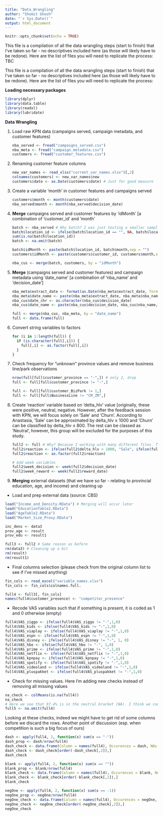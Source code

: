 ```yaml
---
title: "Data_Wrangling"
author: "Shomit Ghosh"
date: "`r Sys.Date()`"
output: html_document
---
```


```r
knitr::opts_chunk$set(echo = TRUE)
```

This file is a compilation of all the data wrangling steps (start to finish) that I've taken so far - no descriptives included here (as those will likely have to be redone). Here are the list of files you will need to replicate the process: TBC

This file is a compilation of all the data wrangling steps (start to finish) that I've taken so far - no descriptives included here (as those will likely have to be redone). Here are the list of files you will need to replicate the process:

**Loading necessary packages**

```r
library(dplyr)
library(data.table)
library(readxl)
library(lubridate)
```

**Data Wrangling**

1.  Load raw KPN data (campaigns served, campaign metadata, and customer features)

    ```r
    nba_served <- fread("campaigns_served.csv")
    nba_meta <- fread("campaign_metadata.csv")
    customers <- fread("customer_features.csv")
    ```

2.  Renaming customer feature columns

    ```r
    new_var_names <- read_xlsx("current_var_names.xlsx")[,2]
    colnames(customers) <- new_var_names$new
    customers$date <- as.Date(customers$date) # Just for good measure
    ```

3.  Create a variable 'month' in customer features and campaigns served

    ```r
    customers$month <- month(customers$date)
    nba_served$month <- month(nba_served$decision_date)
    ```

4.  **Merge** campaigns served and customer features by 'idMonth' [a combination of 'customer_id' and 'month'

    ```r
    batch <- nba_served # Why batch? I was just testing a smaller sample and didn't wanna rename everything from batch to something else.
    batch$location_id <- ifelse(batch$location_id == "", NA, batch$location_id)
    sum(is.na(batch$location_id))
    batch <- na.omit(batch)

    batch$idMonth <- paste(batch$location_id, batch$month,sep = "")
    customers$idMonth <- paste(customers$customer_id, customers$month,sep = "")

    nba_cus <- merge(batch, customers, by = "idMonth")
    ```

5.  **Merge** (campaigns served and customer features) and campaign metadata using 'date_name' [a combination of 'nba_name' and 'decision_date']

    ```r
    nba_meta$extract_date <- format(as.Date(nba_meta$extract_date, format = "%d/%m/%Y"), "%Y-%m-%d")
    nba_meta$date_name <- paste(nba_meta$extract_date, nba_meta$nba_name, sep = "")
    nba_cus$date_chr <- as.character(nba_cus$decision_date)
    nba_cus$date_name <- paste(nba_cus$decision_date, nba_cus$nba_name, sep = "")

    full <- merge(nba_cus, nba_meta, by = "date_name")
    full <- data.frame(full)
    ```

6.  Convert string variables to factors

    ```r
    for (i in 1:length(full)) {
      if (is.character(full[,i])) {
        full[,i] <- as.factor(full[,i])
      }
    }
    ```

7.  Check frequency for "unknown" province values and remove business line/park observations

    ```r
    nrow(full[full$customer_province == "-",]) # only 2, drop
    full <- full[full$customer_province != "-",]

    full <- full[full$customer_BizPark != 1,]
    full <- full[full$BusinessLine != "CM_ZM",]
    ```

8.  Create 'reaction' variable based on 'delta_hlv' value [originally, these were positive, neutral, negative. However, after the feedback session with KPN, we will focus solely on 'Sale' and 'Churn'. According to Anastasia, 'Sale' can be approximated by delta_hlv $\geq$ 1000 and 'Churn' can be classified by delta_hlv $\leq$ 800. The rest can be classed as 'Neutral', however, this group will be excluded for the purposes of this study.

    ```r
    full2 <- full # Why? Because I working with many different files. Too late to change it now teehee
    full2$reaction <- ifelse(full2$delta_hlv > 1000, "Sale", ifelse(full2$delta_hlv < -800, "Churn", NA))
    full2$reaction <- as.factor(full2$reaction)

    # Add week variables
    full2$week_decision <- week(full2$decision_date)
    full2$week_reward <- week(full2$reward_date)
    ```

9.  **Merging** external datasets (that we have so far - relating to provincial education, age, and income) and cleaning up

-   Load and prep external data (source: CBS)

```r
load("Income_and_Density.RData") # Merging will occur later
load("EducationTable2.RData")
load("AgeTable2.RData")
load("Market_Size_Proxy.RData")

inc_dens <- data3
prov_age <- result
prov_edu <- result1

full3 <- full2 # Same reason as before
rm(data3) # Cleaning up a bit
rm(result)
rm(result1)
```

-   Final columns selection (please check from the original column list to see if I've missed anything)

```r
fin_cols <- read_excel("variable_names.xlsx")
fin_cols <- fin_cols$colnames.full.

full4 <- full3[, fin_cols]
names(full4$customer_presence) <- "competitor_presence"
```

-   Recode VAS variables such that if something is present, it is coded as 1 and 0 otherwise (empty)

```r
full4$VAS_ziggo <- ifelse(full4$VAS_ziggo != "-",1,0)
full4$VAS_kids <- ifelse(full4$VAS_kids != "-",1,0)
full4$VAS_viaplay <- ifelse(full4$VAS_viaplay != "-",1,0)
full4$VAS_espn <- ifelse(full4$VAS_espn != "-",1,0)
full4$VAS_disney <- ifelse(full4$VAS_disney != "-", 1, 0)
full4$VAS_hbo <- ifelse(full4$VAS_hbo != "-", 1,0)
full4$VAS_prime <- ifelse(full4$VAS_prime != "-",1,0)
full4$VAS_netflix <- ifelse(full4$VAS_netflix != "-",1,0)
full4$VAS_kpnpay <- ifelse(full4$VAS_kpnpay != "-",1,0)
full4$VAS_spotify <- ifelse(full4$VAS_spotify != "-",1,0)
full4$VAS_videoland <- ifelse(full4$VAS_videoland != "-",1,0)
full4$VAS_pluspakket <- ifelse(full4$VAS_pluspakket != "-",1,0)
```

-   Check for missing values. Here I'm adding new checks instead of removing all missing values

```r
na_check <- colMeans(is.na(full4))
na_check
# Here we see that 97.4% is in the neutral bracket (NA). I think we can either decide to focus only on sale/churn (this would be much easier, since we will be able to perform logistic regression) - but then our sample drops to ~5700 even before removing missing customer features. So, we might have to go with the more complex option of No effect, Acquisition/Cross-Sell, Churn, and Change Orders (logistic no longer possible)
full5 <- na.omit(full4)
```

Looking at these checks, indeed we might have to get rid of some columns before we discard the rows. Another point of discussion (esp. when competition is such a big focus of ours)

```r
dash <- apply(full4, 2, function(x) sum(x == "-"))
dash_prop <- dash/nrow(full4)
dash_check <- data.frame(Column = names(full4), Occurences = dash, NAs = dash_prop)
dash_check <- dash_check[order(-dash_check[,2]),]
dash_check
```

```r
blank <- apply(full4, 2, function(x) sum(x == ""))
blank_prop <- blank/nrow(full4)
blank_check <- data.frame(Column = names(full4), Occurences = blank, NAs = blank_prop)
blank_check <- blank_check[order(-blank_check[,2]),]
blank_check
```

```r
negOne <- apply(full4, 2, function(x) sum(x == -1))
negOne_prop <- negOne/nrow(full4)
negOne_check <- data.frame(Column = names(full4), Occurences = negOne, NAs = negOne_prop)
negOne_check <- negOne_check[order(-negOne_check[,2]),]
negOne_check
```
